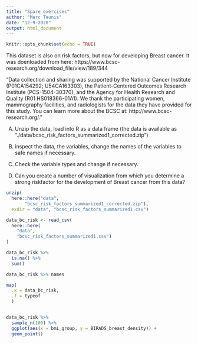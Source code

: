 ```yaml
---
title: "Spare exercises"
author: "Marc Teunis"
date: "12-9-2020"
output: html_document
---
```


```r
knitr::opts_chunk$set(echo = TRUE)
```

This dataset is also on risk factors, but now for developing Breast cancer. It was doenloaded from here: https://www.bcsc-research.org/download_file/view/189/344

“Data collection and sharing was supported by the National Cancer Institute (P01CA154292; U54CA163303), the Patient-Centered Outcomes Research Institute (PCS-1504-30370), and the Agency for Health Research and Quality (R01 HS018366-01A1). We thank the participating women, mammography facilities, and radiologists for the data they have provided for this study. You can learn more about the BCSC at: http://www.bcsc-research.org/."


A) Unzip the data, load into R as a data frame (the data is available as "./data/bcsc_risk_factors_summarized1_corrected.zip")

B) inspect the data, the variables, change the names of the variables to safe names if necessary.

C) Check the variable types and change if necessary.

D) Can you create a number of visualization from which you determine a strong riskfactor for the development of Breast cancer from this data?

```r
unzip(
  here::here("data",
       "bcsc_risk_factors_summarized1_corrected.zip"),
  exdir = "data", "bcsc_risk_factors_summarized1.csv")

data_bc_risk <- read_csv(
  here::here(
    "data",
    "bcsc_risk_factors_summarized1.csv")
)

data_bc_risk %>%
  is.na() %>%
  sum()

data_bc_risk %>% names

map(
  .x = data_bc_risk,
  .f = typeof
  )


data_bc_risk %>%
  sample_n(100) %>%
  ggplot(aes(x = bmi_group, y = BIRADS_breast_density)) +
  geom_point()
  
```
